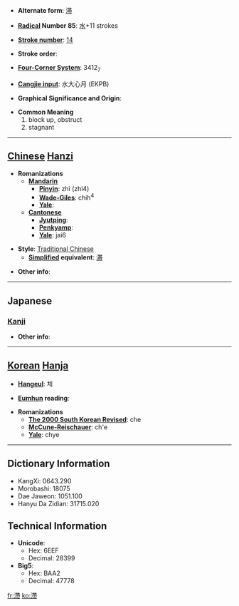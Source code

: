 * '''Alternate form''': [[滞]]

* '''[[Wiktionary:Chinese radical index| Radical]] Number 85''': [[Wiktionary:Chinese radical index 水|水]]+11 strokes

* '''[[Wiktionary:Chinese total strokes index|Stroke number]]''': [[Wiktionary:Chinese total strokes index 14|14]]

* '''Stroke order''': 

* '''[[Wiktionary:Chinese four corner index|Four-Corner System]]''': 3412<sub>7</sub>

* '''[[Wiktionary:Chinese Cangjie index|Cangjie input]]''': 水大心月 (EKPB)

* '''Graphical Significance and Origin''': 

* '''Common Meaning'''
*#block up, obstruct
*# stagnant


----

== [[Chinese]] [[Hanzi]] ==

* '''Romanizations'''
** '''[[Mandarin]]'''
*** '''[[Pinyin]]''': zhì (zhi4)
*** '''[[Wade-Giles]]''': chih<sup>4</sup>
*** '''[[Yale]]''': 
** '''[[Cantonese]]'''
*** '''[[Jyutping]]''':
*** '''[[Penkyamp]]''': 
*** '''[[Yale]]''': jai6

* '''Style''': [[Traditional Chinese]] 
** '''[[Simplified Chinese|Simplified]] equivalent''': [[滞]]

* '''Other info''': 

----

==Japanese==
===[[Kanji]]===
{{kanji|on readings=[[たい]] (tai)|kun readings=[[とどこおる]] (todokooru)}}

* '''Other info''':  

----

== [[Korean]] [[Hanja]] ==

* '''[[Hangeul]]''': 체

* '''[[Eumhun]] reading''': 

* '''Romanizations'''
** '''[[The 2000 South Korean Revised Romanization|The 2000 South Korean Revised]]''': che
** '''[[McCune-Reischauer]]''': ch'e
** '''[[Yale]]''': chye

----

== Dictionary Information ==

* KangXi: 0643.290
* Morobashi: 18075
* Dae Jaweon: 1051.100
* Hanyu Da Zidian: 31715.020

== Technical Information ==

* '''Unicode''':
** Hex: 6EEF
** Decimal: 28399
* '''Big5''':
** Hex: BAA2
** Decimal: 47778

[[fr:滯]]
[[ko:滯]]